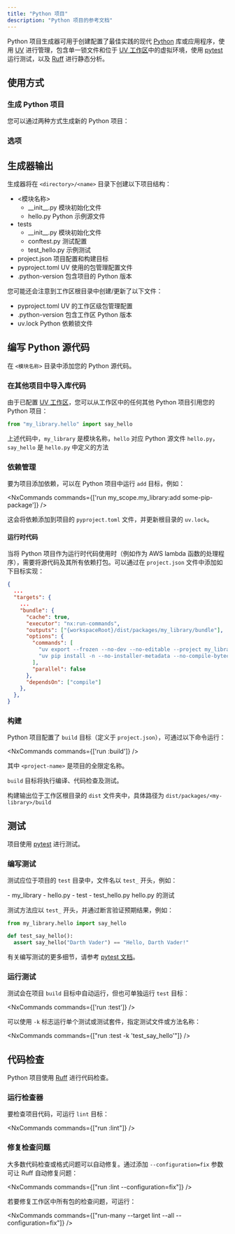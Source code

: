 ```yaml
---
title: "Python 项目"
description: "Python 项目的参考文档"
---
```





Python 项目生成器可用于创建配置了最佳实践的现代 [Python](https://www.python.org/) 库或应用程序，使用 [UV](https://docs.astral.sh/uv/) 进行管理，包含单一锁文件和位于 [UV 工作区](https://docs.astral.sh/uv/concepts/projects/workspaces/)中的虚拟环境，使用 [pytest](https://docs.pytest.org/en/stable/) 运行测试，以及 [Ruff](https://docs.astral.sh/ruff/) 进行静态分析。

## 使用方式

### 生成 Python 项目

您可以通过两种方式生成新的 Python 项目：

<RunGenerator generator="py#project" />

### 选项

<GeneratorParameters generator="py#project" />

## 生成器输出

生成器将在 `<directory>/<name>` 目录下创建以下项目结构：

<FileTree>

  - \<模块名称>
    - \_\_init\_\_.py 模块初始化文件
    - hello.py Python 示例源文件
  - tests
    - \_\_init\_\_.py 模块初始化文件
    - conftest.py 测试配置
    - test_hello.py 示例测试
  - project.json 项目配置和构建目标
  - pyproject.toml UV 使用的包管理配置文件
  - .python-version 包含项目的 Python 版本

</FileTree>

您可能还会注意到工作区根目录中创建/更新了以下文件：

<FileTree>

  - pyproject.toml UV 的工作区级包管理配置
  - .python-version 包含工作区 Python 版本
  - uv.lock Python 依赖锁文件

</FileTree>

## 编写 Python 源代码

在 `<模块名称>` 目录中添加您的 Python 源代码。

### 在其他项目中导入库代码

由于已配置 [UV 工作区](https://docs.astral.sh/uv/concepts/projects/workspaces/)，您可以从工作区中的任何其他 Python 项目引用您的 Python 项目：

```python title="packages/my_other_project/my_other_project/main.py"
from "my_library.hello" import say_hello
```

上述代码中，`my_library` 是模块名称，`hello` 对应 Python 源文件 `hello.py`，`say_hello` 是 `hello.py` 中定义的方法

### 依赖管理

要为项目添加依赖，可以在 Python 项目中运行 `add` 目标，例如：

<NxCommands commands={['run my_scope.my_library:add some-pip-package']} />

这会将依赖添加到项目的 `pyproject.toml` 文件，并更新根目录的 `uv.lock`。

#### 运行时代码

当将 Python 项目作为运行时代码使用时（例如作为 AWS lambda 函数的处理程序），需要将源代码及其所有依赖打包。可以通过在 `project.json` 文件中添加如下目标实现：

```json title="project.json"
{
  ...
  "targets": {
    ...
    "bundle": {
      "cache": true,
      "executor": "nx:run-commands",
      "outputs": ["{workspaceRoot}/dist/packages/my_library/bundle"],
      "options": {
        "commands": [
          "uv export --frozen --no-dev --no-editable --project my_library -o dist/packages/my_library/bundle/requirements.txt",
          "uv pip install -n --no-installer-metadata --no-compile-bytecode --python-platform x86_64-manylinux2014 --python `uv python pin` --target dist/packages/my_library/bundle -r dist/packages/my_library/bundle/requirements.txt"
        ],
        "parallel": false
      },
      "dependsOn": ["compile"]
    },
  },
}
```

### 构建

Python 项目配置了 `build` 目标（定义于 `project.json`），可通过以下命令运行：

<NxCommands commands={['run <project-name>:build']} />

其中 `<project-name>` 是项目的全限定名称。

`build` 目标将执行编译、代码检查及测试。

构建输出位于工作区根目录的 `dist` 文件夹中，具体路径为 `dist/packages/<my-library>/build`

## 测试

项目使用 [pytest](https://docs.pytest.org/en/stable/) 进行测试。

### 编写测试

测试应位于项目的 `test` 目录中，文件名以 `test_` 开头，例如：

<FileTree>
  - my_library
    - hello.py
  - test
    - test_hello.py hello.py 的测试
</FileTree>

测试方法应以 `test_` 开头，并通过断言验证预期结果，例如：

```python title="test/test_hello.py"
from my_library.hello import say_hello

def test_say_hello():
  assert say_hello("Darth Vader") == "Hello, Darth Vader!"
```

有关编写测试的更多细节，请参考 [pytest 文档](https://docs.pytest.org/en/stable/how-to/assert.html#)。

### 运行测试

测试会在项目 `build` 目标中自动运行，但也可单独运行 `test` 目标：

<NxCommands commands={['run <project-name>:test']} />

可以使用 `-k` 标志运行单个测试或测试套件，指定测试文件或方法名称：

<NxCommands commands={["run <project-name>:test -k 'test_say_hello'"]} />

## 代码检查

Python 项目使用 [Ruff](https://docs.astral.sh/ruff/) 进行代码检查。

### 运行检查器

要检查项目代码，可运行 `lint` 目标：

<NxCommands commands={["run <project-name>:lint"]} />

### 修复检查问题

大多数代码检查或格式问题可以自动修复。通过添加 `--configuration=fix` 参数可让 Ruff 自动修复问题：

<NxCommands commands={["run <project-name>:lint --configuration=fix"]} />

若要修复工作区中所有包的检查问题，可运行：

<NxCommands commands={["run-many --target lint --all --configuration=fix"]} />